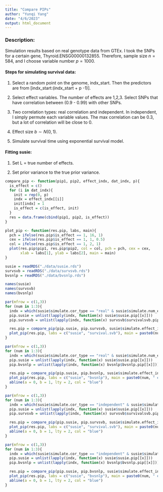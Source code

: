 ```yaml
---
title: "Compare PIPs"
author: "Yunqi Yang"
date: "4/6/2023"
output: html_document
---
```


### Description:

Simulation results based on real genotype data from GTEx. I took the SNPs for a certain gene, Thyroid.ENSG00000132855. Therefore, sample size $n=584$, and I choose variable number $p=1000$.

#### Steps for simulating survival data:

1. Select a random point on the genome, indx_start. Then the predictors are from [indx_start:(indx_start + p -1)]. 

2. Select effect variables. The number of effects are 1,2,3. Select SNPs that have correlation between (0.9 - 0.99) with other SNPs. 

3. Two correlation types: real correlation and independent. In independent, I simply permute each variable values. The max correlation can be 0.3, but a lot of correlation will be close to 0. 

4. Effect size $b\sim N(0,1)$.

5. Simulate survival time using exponential survival model. 


#### Fitting susie:

1. Set L = true number of effects. 

2. Set prior variance to the true prior variance. 


```r
compare_pip <- function(pip1, pip2, effect_indx, dat_indx, p){
  is_effect = c()
  for (i in dat_indx){
    init = rep(0, p)
    indx = effect_indx[[i]]
    init[indx] = 1
    is_effect = c(is_effect, init)
  }
  res = data.frame(cbind(pip1, pip2, is_effect))
}
```

```r
plot_pip <- function(res.pip, labs, main){
  pch = ifelse(res.pip$is_effect == 1, 16, 1)
  cex = ifelse(res.pip$is_effect == 1, 1, 0.5)
  col = ifelse(res.pip$is_effect == 1, 2, 1)
  plot(res.pip$pip1, res.pip$pip2, col = col, pch = pch, cex = cex, 
       xlab = labs[1], ylab = labs[2], main = main)
}
```

```r
susie = readRDS("./data/susie.rds")
survsvb = readRDS("./data/survsvb.rds")
bvsnlp = readRDS("./data/bvsnlp.rds")
```

```r
names(susie)
names(survsvb)
names(bvsnlp)
```


```r
par(mfrow = c(1,3))
for (num in 1:3){
  indx = which(susie$simulate.cor_type == "real" & susie$simulate.num_effect == num)[1:50]
  pip.susie = unlist(lapply(indx, function(x) susie$susie.pip[[x]]))
  pip.survsvb = unlist(lapply(indx, function(x) survsvb$survivalsvb.pip[[x]]))

  res.pip = compare_pip(pip.susie, pip.survsvb, susie$simulate.effect_indx, dat_indx = indx, p =1e3)
  plot_pip(res.pip, labs = c("susie", "survival.svb"), main = paste0(num, " effect, max corr=0.9-0.99"))
}
```

```r
par(mfrow = c(1,3))
for (num in 1:3){
  indx = which(susie$simulate.cor_type == "real" & susie$simulate.num_effect == num)[1:50]
  pip.susie = unlist(lapply(indx, function(x) susie$susie.pip[[x]]))
  pip.bvsnlp = unlist(lapply(indx, function(x) bvsnlp$bvsnlp.pip[[x]]))

  res.pip = compare_pip(pip.susie, pip.bvsnlp, susie$simulate.effect_indx, dat_indx = indx, p =1e3)
  plot_pip(res.pip, labs = c("susie", "bvsnlp"), main = paste0(num, " effect, max corr=0.9-0.99"))
  abline(a = 0, b = 1, lty = 2, col = "blue")
}
```


```r
par(mfrow = c(1,3))
for (num in 1:3){
  indx = which(susie$simulate.cor_type == "independent" & susie$simulate.num_effect == num)[1:50]
  pip.susie = unlist(lapply(indx, function(x) susie$susie.pip[[x]]))
  pip.survsvb = unlist(lapply(indx, function(x) survsvb$survivalsvb.pip[[x]]))

  res.pip = compare_pip(pip.susie, pip.survsvb, susie$simulate.effect_indx, dat_indx = indx, p =1e3)
  plot_pip(res.pip, labs = c("susie", "survival.svb"), main = paste0(num, " effect, X close to independent"))
  abline(a = 0, b = 1, lty = 2, col = "blue")
}
```

```r
par(mfrow = c(1,3))
for (num in 1:3){
  indx = which(susie$simulate.cor_type == "independent" & susie$simulate.num_effect == num)[1:50]
  pip.susie = unlist(lapply(indx, function(x) susie$susie.pip[[x]]))
  pip.bvsnlp = unlist(lapply(indx, function(x) bvsnlp$bvsnlp.pip[[x]]))

  res.pip = compare_pip(pip.susie, pip.bvsnlp, susie$simulate.effect_indx, dat_indx = indx, p =1e3)
  plot_pip(res.pip, labs = c("susie", "bvsnlp"), main = paste0(num, " effect, X close to independent"))
  abline(a = 0, b = 1, lty = 2, col = "blue")
}

```



